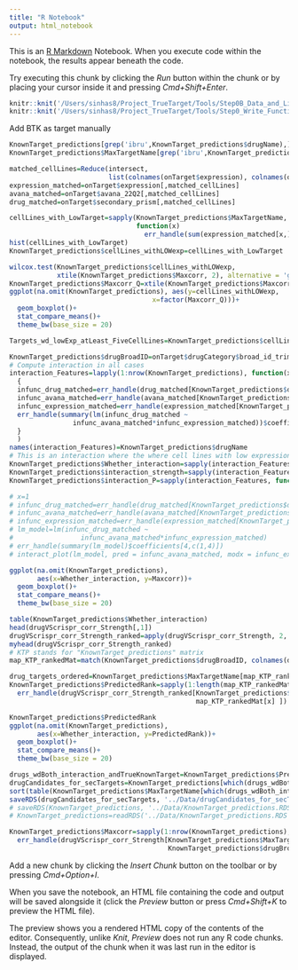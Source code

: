 ```yaml
---
title: "R Notebook"
output: html_notebook
---
```


This is an [R Markdown](http://rmarkdown.rstudio.com) Notebook. When you execute code within the notebook, the results appear beneath the code. 

Try executing this chunk by clicking the *Run* button within the chunk or by placing your cursor inside it and pressing *Cmd+Shift+Enter*. 
<!-- Compute which drugs whose target KO and drug response viability similarity dimnishes when target expression is not expressed -->
```r
knitr::knit('/Users/sinhas8/Project_TrueTarget/Tools/Step0B_Data_and_Libraries.Rmd')
knitr::knit('/Users/sinhas8/Project_TrueTarget/Tools/Step0_Write_Functions.Rmd')
```
Add BTK as target manually
```r
KnownTarget_predictions[grep('ibru',KnownTarget_predictions$drugName),]
KnownTarget_predictions$MaxTargetName[grep('ibru',KnownTarget_predictions$drugName)][1]='BTK'
```
<!-- MATCHED MATRIX -->
```r
matched_cellLines=Reduce(intersect,
                         list(colnames(onTarget$expression), colnames(onTarget$avana_22Q2), colnames(onTarget$secondary_prism)))
expression_matched=onTarget$expression[,matched_cellLines]
avana_matched=onTarget$avana_22Q2[,matched_cellLines]
drug_matched=onTarget$secondary_prism[,matched_cellLines]
```

<!-- Compute cell lines with low vs high expression -->
<!-- Only for drugs with targets with non-zero low expression cell lines can be used in interaction analysis -->
<!-- Most of the drug targets are never zero expressed -->
```r
cellLines_with_LowTarget=sapply(KnownTarget_predictions$MaxTargetName,
                                function(x) 
                                  err_handle(sum(expression_matched[x,]<2)) )
hist(cellLines_with_LowTarget)
KnownTarget_predictions$cellLines_withLOWexp=cellLines_with_LowTarget
```

```r
wilcox.test(KnownTarget_predictions$cellLines_withLOWexp,
            xtile(KnownTarget_predictions$Maxcorr, 2), alternative = 'g')
KnownTarget_predictions$Maxcorr_Q=xtile(KnownTarget_predictions$Maxcorr, 2)
ggplot(na.omit(KnownTarget_predictions), aes(y=cellLines_withLOWexp,
                                    x=factor(Maxcorr_Q)))+
  geom_boxplot()+
  stat_compare_means()+
  theme_bw(base_size = 20)
```
<!-- Targets with low expression in at least five cell lines -->
```r
Targets_wd_lowExp_atLeast_FiveCellLines=KnownTarget_predictions$cellLines_withLOWexp>5
```
<!-- Compute interaction -->
<!-- Preprocessing -->
```r
KnownTarget_predictions$drugBroadID=onTarget$drugCategory$broad_id_trimmed[match(KnownTarget_predictions$drugName, onTarget$drugCategory$name)]
# Compute interaction in all cases
interaction_Features=lapply(1:nrow(KnownTarget_predictions), function(x)
  {
  infunc_drug_matched=err_handle(drug_matched[KnownTarget_predictions$drugBroadID[x],])
  infunc_avana_matched=err_handle(avana_matched[KnownTarget_predictions$MaxTargetName[x],])
  infunc_expression_matched=err_handle(expression_matched[KnownTarget_predictions$MaxTargetName[x],]<2)
  err_handle(summary(lm(infunc_drug_matched ~ 
                infunc_avana_matched*infunc_expression_matched))$coefficients[4,c(1,4)])
  }
  )
names(interaction_Features)=KnownTarget_predictions$drugName
# This is an interaction where the where cell lines with low expression (<2, Trues in above vector) will have "lower" correlation strength than cell lines with high expression (>2, Falses in above vector)
KnownTarget_predictions$Whether_interaction=sapply(interaction_Features, function(x) x[1]<0 & x[2]<0.2 )
KnownTarget_predictions$interaction_strength=sapply(interaction_Features, function(x) x[1])
KnownTarget_predictions$interaction_P=sapply(interaction_Features, function(x) x[2])
```
<!-- Test case -->
```r
# x=1
# infunc_drug_matched=err_handle(drug_matched[KnownTarget_predictions$drugBroadID[x],])
# infunc_avana_matched=err_handle(avana_matched[KnownTarget_predictions$MaxTargetName[x],])
# infunc_expression_matched=err_handle(expression_matched[KnownTarget_predictions$MaxTargetName[x],]<1)
# lm_model=lm(infunc_drug_matched ~ 
#                 infunc_avana_matched*infunc_expression_matched)
# err_handle(summary(lm_model)$coefficients[4,c(1,4)])
# interact_plot(lm_model, pred = infunc_avana_matched, modx = infunc_expression_matched)
```
<!-- Drug targets that show interaction are predicted to be more likely to be the true target from our pipeline -->
```r
ggplot(na.omit(KnownTarget_predictions),
       aes(x=Whether_interaction, y=Maxcorr))+
  geom_boxplot()+
  stat_compare_means()+
  theme_bw(base_size = 20)
```
<!-- Which Drugs have interactions - -->
<!-- Preprocessing -->
```r
table(KnownTarget_predictions$Whether_interaction)
head(drugVScrispr_corr_Strength[,1])
drugVScrispr_corr_Strength_ranked=apply(drugVScrispr_corr_Strength, 2, function(x) nrow(drugVScrispr_corr_Strength)-rank(x)+1 )
myhead(drugVScrispr_corr_Strength_ranked)
# KTP stands for "KnownTarget_predictions" matrix
map_KTP_rankedMat=match(KnownTarget_predictions$drugBroadID, colnames(drugVScrispr_corr_Strength_ranked))

drug_targets_ordered=KnownTarget_predictions$MaxTargetName[map_KTP_rankedMat]
KnownTarget_predictions$PredictedRank=sapply(1:length(map_KTP_rankedMat), function(x) 
  err_handle(drugVScrispr_corr_Strength_ranked[KnownTarget_predictions$MaxTargetName[x],
                                               map_KTP_rankedMat[x] ])  )
```
<!-- Their features  -->
```r
KnownTarget_predictions$PredictedRank
ggplot(na.omit(KnownTarget_predictions),
       aes(x=Whether_interaction, y=PredictedRank))+
  geom_boxplot()+
  stat_compare_means()+
  theme_bw(base_size = 20)
```
<!-- drugs where predicted target is known target and interation is present -->
```r
drugs_wdBoth_interaction_andTrueKnownTarget=KnownTarget_predictions$PredictedRank < 100 & KnownTarget_predictions$Whether_interaction
drugCandidates_for_secTargets=KnownTarget_predictions[which(drugs_wdBoth_interaction_andTrueKnownTarget),]
sort(table(KnownTarget_predictions$MaxTargetName[which(drugs_wdBoth_interaction_andTrueKnownTarget)]))
saveRDS(drugCandidates_for_secTargets, '../Data/drugCandidates_for_secTargets.RDS')
# saveRDS(KnownTarget_predictions, '../Data/KnownTarget_predictions.RDS')
# KnownTarget_predictions=readRDS('../Data/KnownTarget_predictions.RDS')
```

```r
KnownTarget_predictions$Maxcorr=sapply(1:nrow(KnownTarget_predictions), function(x)
  err_handle(drugVScrispr_corr_Strength[KnownTarget_predictions$MaxTargetName[x],
                                        KnownTarget_predictions$drugBroadID[x]]) )
```



Add a new chunk by clicking the *Insert Chunk* button on the toolbar or by pressing *Cmd+Option+I*.

When you save the notebook, an HTML file containing the code and output will be saved alongside it (click the *Preview* button or press *Cmd+Shift+K* to preview the HTML file). 

The preview shows you a rendered HTML copy of the contents of the editor. Consequently, unlike *Knit*, *Preview* does not run any R code chunks. Instead, the output of the chunk when it was last run in the editor is displayed.

